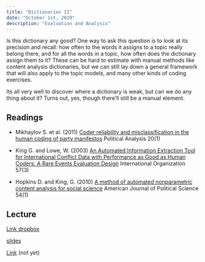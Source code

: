 ```yaml
---
title: "Dictionaries II"
date: "October 1st, 2020"
description: "Evaluation and Analysis"
---
```


Is this dictionary any good? One way to ask this question is to look
at its precision and recall: how often to the words it assigns to a
topic really belong there, and for all the words in a topic, how often
does the dictionary assign them to it? These can be hard to estimate
with manual methods like content analysis dictionaries, but we can still
lay down a general framework that will also apply to the topic models,
and many other kinds of coding exercises.

Its all very well to discover where a dictionary is weak, but can we do
any thing about it? Turns out, yes, though there'll still be a manual
element.


## Readings

- Mikhaylov S. et al. (2011) [Coder reliability and misclassification in the human coding of party manifestos](http://pan.oxfordjournals.org/cgi/doi/10.1093/pan/mpr047) Political Analysis 20(1)

- King G. and Lowe, W. (2003) [An Automated Information Extraction Tool for International Conflict Data with Performance as Good as Human Coders: A Rare Events Evaluation Design](https://www.cambridge.org/core/journals/international-organization/article/an-automated-information-extraction-tool-for-international-conflict-data-with-performance-as-good-as-human-coders-a-rare-events-evaluation-design/7BF83BD64D633189EBFD600EB05E7F2E) International Organization 57(3)

- Hopkins D. and King, G. (2010) [A method of automated nonparametric content analysis for social science](https://dx.doi.org/10.1111/j.1540-5907.2009.00428.x) American Journal of Political Science 54(1)

## Lecture

[Link dropbox](https://www.dropbox.com/s/kglldz7357bifh0/tada-week04.mov?dl=0)

[slides](lectures/week04.pdf)

[Link](https://moodle.hertie-school.org/course/index.php?categoryid=266)
(not yet)

